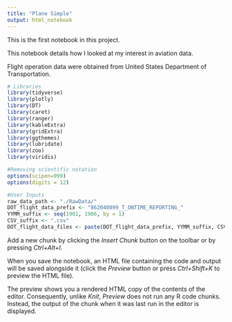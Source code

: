 ```yaml
---
title: "Plane Simple"
output: html_notebook
---
```

This is the first notebook in this project. 

This notebook details how I looked at my interest in aviation data. 

Flight operation data were obtained from United States Department of Transportation. 

```r
# Libraries
library(tidyverse)
library(plotly)
library(DT)
library(caret)
library(ranger)
library(kableExtra)
library(gridExtra)
library(ggthemes)
library(lubridate)
library(zoo)
library(viridis)

#Removing scientific notation
options(scipen=999)
options(digits = 12)

#User Inputs
raw_data_path <- "./RawData/"
DOT_flight_data_prefix <- "862040899_T_ONTIME_REPORTING_"
YYMM_suffix <- seq(1901, 1906, by = 1)
CSV_suffix <- ".csv"
DOT_flight_data_files <- paste(DOT_flight_data_prefix, YYMM_suffix, CSV_suffix, sep = "")


```

Add a new chunk by clicking the *Insert Chunk* button on the toolbar or by pressing *Ctrl+Alt+I*.

When you save the notebook, an HTML file containing the code and output will be saved alongside it (click the *Preview* button or press *Ctrl+Shift+K* to preview the HTML file).

The preview shows you a rendered HTML copy of the contents of the editor. Consequently, unlike *Knit*, *Preview* does not run any R code chunks. Instead, the output of the chunk when it was last run in the editor is displayed.
